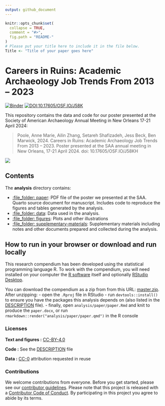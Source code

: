 ```yaml
---
output: github_document
---
```


<!-- README.md is generated from README.Rmd. Please edit that file -->

```r
knitr::opts_chunk$set(
  collapse = TRUE,
  comment = "#>",
  fig.path = "README-"
)
# Please put your title here to include it in the file below.
Title <- "Title of your paper goes here"
```

# Careers in Ruins: Academic Archaeology Job Trends From 2013 – 2023

[![Binder](https://mybinder.org/badge_logo.svg)](https://mybinder.org/v2/gh/benmarwick/archyjobads/master?urlpath=rstudio) [![DOI:10.17605/OSF.IO/J58K](https://img.shields.io/badge/DOI-10.17605/OSF.IO/J58KH-brightgreen.svg)](http://doi.org/10.17605/OSF.IO/J58KH)

This repository contains the data and code for our poster presented at the Society of American Archaeology Annual Meeting in New Orleans 17-21 April 2024:

> Poole, Anne Marie, Ailin Zhang, Setareh Shafizadeh, Jess Beck, Ben Marwick, 2024. Careers in Ruins: Academic Archaeology Job Trends From 2013 – 2023. Poster presented at the SAA annual meeting in New Orleans, 17-21 April 2024. doi: 10.17605/OSF.IO/J58KH 

![](README-fig-001.png)

## Contents

The **analysis** directory contains:

  - [:file\_folder: paper](/analysis/paper): PDF file of the poster we presented at the SAA. Quarto source document
    for manuscript. Includes code to reproduce the figures and tables
    generated by the analysis. 
  - [:file\_folder: data](/analysis/data): Data used in the analysis.
  - [:file\_folder: figures](/analysis/figures): Plots and other
    illustrations
  - [:file\_folder:
    supplementary-materials](/analysis/supplementary-materials):
    Supplementary materials including notes and other documents
    prepared and collected during the analysis.

## How to run in your browser or download and run locally

This research compendium has been developed using the statistical programming
language R. To work with the compendium, you will need
installed on your computer the [R software](https://cloud.r-project.org/)
itself and optionally [RStudio Desktop](https://rstudio.com/products/rstudio/download/).

You can download the compendium as a zip from from this URL:
[master.zip](/archive/master.zip). After unzipping:
- open the `.Rproj` file in RStudio
- run `devtools::install()` to ensure you have the packages this analysis depends on (also listed in the
[DESCRIPTION](/DESCRIPTION) file).
- finally, open `analysis/paper/paper.Rmd` and knit to produce the `paper.docx`, or run `rmarkdown::render("analysis/paper/paper.qmd")` in the R console

### Licenses

**Text and figures :**  [CC-BY-4.0](http://creativecommons.org/licenses/by/4.0/)

**Code :** See the [DESCRIPTION](DESCRIPTION) file

**Data :** [CC-0](http://creativecommons.org/publicdomain/zero/1.0/) attribution requested in reuse

### Contributions

We welcome contributions from everyone. Before you get started, please see our [contributor guidelines](CONTRIBUTING.md). Please note that this project is released with a [Contributor Code of Conduct](CONDUCT.md). By participating in this project you agree to abide by its terms.

